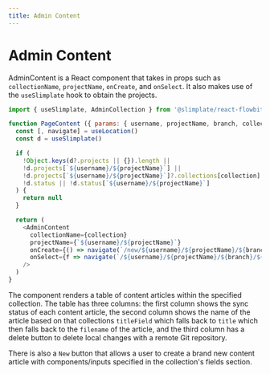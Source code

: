 ```yaml
---
title: Admin Content
---
```

# Admin Content

AdminContent is a React component that takes in props such as `collectionName`, `projectName`, `onCreate`, and `onSelect`. It also makes use of the `useSlimplate` hook to obtain the projects.

```js
import { useSlimplate, AdminCollection } from '@slimplate/react-flowbite-github'

function PageContent ({ params: { username, projectName, branch, collection } }) {
  const [, navigate] = useLocation()
  const d = useSlimplate()

  if (
    !Object.keys(d?.projects || {}).length ||
    !d.projects[`${username}/${projectName}`] ||
    !d.projects[`${username}/${projectName}`]?.collections[collection] ||
    !d.status || !d.status[`${username}/${projectName}`]
  ) {
    return null
  }

  return (
    <AdminContent
      collectionName={collection}
      projectName={`${username}/${projectName}`}
      onCreate={() => navigate(`/new/${username}/${projectName}/${branch}/${collection}`)}
      onSelect={f => navigate(`/${username}/${projectName}/${branch}/${collection}${f.filename}`)}
    />
  )
}
```

The component renders a table of content articles within the specified collection. The table has three columns: the first column shows the sync status of each content article, the second column shows the name of the article based on that collections `titleField` which falls back to `title` which then falls back to the `filename` of the article, and the third column has a delete button to delete local changes with a remote Git repository.

There is also a `New` button that allows a user to create a brand new content article with components/inputs specified in the collection's fields section.
